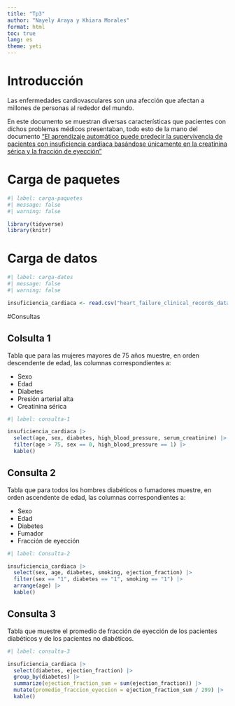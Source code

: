 ---
title: "Tp3"
author: "Nayely Araya y Khiara Morales"
format: html
toc: true
lang: es
theme: yeti
---

# Introducción

Las enfermedades cardiovasculares son una afección que afectan a millones de personas al rededor del mundo.

En este documento se muestran diversas características que pacientes con dichos problemas médicos presentaban, todo esto de la mano del documento ["El aprendizaje automático puede predecir la supervivencia de pacientes con insuficiencia cardíaca basándose únicamente en la creatinina sérica y la fracción de eyección"](https://bmcmedinformdecismak.biomedcentral.com/articles/10.1186/s12911-020-1023-5)

# Carga de paquetes

```{r}
#| label: carga-paquetes
#| message: false
#| warning: false

library(tidyverse)
library(knitr)
```

# Carga de datos

```{r}
#| label: carga-datos
#| message: false
#| warning: false

insuficiencia_cardiaca <- read.csv("heart_failure_clinical_records_dataset.csv")
```

#Consultas

## Colsulta 1

Tabla que para las mujeres mayores de 75 años muestre, en orden descendente de edad, las columnas correspondientes a:

- Sexo
- Edad
- Diabetes
- Presión arterial alta
- Creatinina sérica

```{r}
#| label: consulta-1

insuficiencia_cardiaca |>
  select(age, sex, diabetes, high_blood_pressure, serum_creatinine) |>
  filter(age > 75, sex == 0, high_blood_pressure == 1) |>
  kable()
```

## Consulta 2

Tabla que para todos los hombres diabéticos o fumadores muestre, en orden ascendente de edad, las columnas correspondientes a:

- Sexo
- Edad
- Diabetes
- Fumador
- Fracción de eyección

```{r}
#| label: Consulta-2

insuficiencia_cardiaca |>
  select(sex, age, diabetes, smoking, ejection_fraction) |>
  filter(sex == "1", diabetes == "1", smoking == "1") |>
  arrange(age) |>
  kable()
```

## Consulta 3

Tabla que muestre el promedio de fracción de eyección de los pacientes diabéticos y de los pacientes no diabéticos.

```{r}
#| label: consulta-3

insuficiencia_cardiaca |>
  select(diabetes, ejection_fraction) |>
  group_by(diabetes) |>
  summarize(ejection_fraction_sum = sum(ejection_fraction)) |>
  mutate(promedio_fraccion_eyeccion = ejection_fraction_sum / 299) |>
  kable()
```












